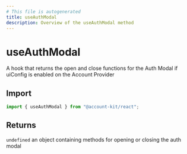 ```yaml
---
# This file is autogenerated
title: useAuthModal
description: Overview of the useAuthModal method
---
```


# useAuthModal

A hook that returns the open and close functions for the Auth Modal if uiConfig
is enabled on the Account Provider

## Import

```ts
import { useAuthModal } from "@account-kit/react";
```

## Returns

`undefined`
an object containing methods for opening or closing the auth modal
